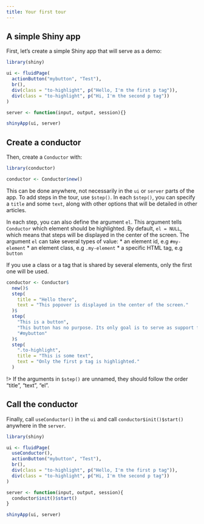 ```yaml
---
title: Your first tour
---
```


## A simple Shiny app

First, let's create a simple Shiny app that will serve as a demo:
```r
library(shiny)

ui <- fluidPage(
  actionButton("mybutton", "Test"),
  br(),
  div(class = "to-highlight", p("Hello, I'm the first p tag")),
  div(class = "to-highlight", p("Hi, I'm the second p tag"))
)

server <- function(input, output, session){}

shinyApp(ui, server)
```

## Create a conductor

Then, create a `Conductor` with:
```r
library(conductor)

conductor <- Conductor$new()
```
This can be done anywhere, not necessarily in the `ui` or `server` parts of the app. To add steps in the tour, use `$step()`. In each `$step()`, you can specify a `title` and some `text`, along with other options that will be detailed in other articles. 

In each step, you can also define the argument `el`. This argument tells `Conductor` which element should be highlighted. By default, `el = NULL`, which means that steps will be displayed in the center of the screen. The argument `el` can take several types of value:
* an element id, e.g `#my-element`
* an element class, e.g `.my-element`
* a specific HTML tag, e.g `button`

If you use a class or a tag that is shared by several elements, only the first one will be used. 

```r
conductor <- Conductor$
  new()$
  step(
    title = "Hello there",
    text = "This popover is displayed in the center of the screen."
  )$
  step(
    "This is a button",
    "This button has no purpose. Its only goal is to serve as support for demo.",
    "#mybutton"
  )$
  step(
    ".to-highlight",
    title = "This is some text",
    text = "Only the first p tag is highlighted."
  )
```

!> If the arguments in `$step()` are unnamed, they should follow the order "title", "text", "el". 

## Call the conductor

Finally, call `useConductor()` in the `ui` and call `conductor$init()$start()` anywhere in the `server`.

```r
library(shiny)

ui <- fluidPage(
  useConductor(),
  actionButton("mybutton", "Test"),
  br(),
  div(class = "to-highlight", p("Hello, I'm the first p tag")),
  div(class = "to-highlight", p("Hi, I'm the second p tag"))
)

server <- function(input, output, session){
  conductor$init()$start()
}

shinyApp(ui, server)
```
